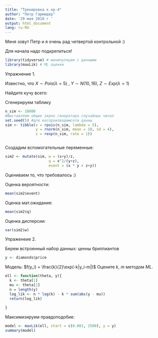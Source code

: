---
title: "Тренировка к кр-4"
author: "Петр Гармидер"
date: '29 мая 2018 г '
output: html_document
lang: ru-RU
---

Меня зовут Петр и я очень рад четвертой контрольной :)

Для начала надо подкрепиться!

```{r}
library(tidyverse) # манипуляции с данными
library(maxLik) # ML оценки
```

Упражнение 1.

Известно, что $X \sim Pois(\lambda = 5)$ , $Y \sim N(10,16)$, $Z \sim Exp(\lambda =1)$

Найдите кучу всего:
\dots

Сгенерируем таблику
```{r}
n_sim <- 10000
#Выставляем общее зерно генератора случайных чисел
set.seed(5) #для воспроизводимсоти данны
sim <- tibble(x = rpois(n_sim, lambda = 5),
              y = rnorm(n_sim, mean = 10, sd = 4),
              z = rexp(n_sim, rate = 1))



```


Создадим вспомогательные переменные:
```{r}
sim2 <- mutate(sim, w = (x+y)/z,
                    q = x^2/(y+z),
                    event = (x * y > z+y))
```

Оцениваем то, что требовалось :) 

Оценка вероятности:
```{r}
mean(sim2$event)
```

Оценка мат.ожидания:
```{r}
mean(sim2$q)
```

Оценка дисперсии:
```{r}
var(sim2$w)
```

Упраженеие 2.

Берем встроенный набор данных: ценны бриллиантов
```{r}
y <- diamonds$price
```



Модель: $f(y_i) = \frac{k}{2}\exp(-k|y_i-m|)$
Оцените $k$, $m$ методом $ML$.

```{r}
ell <- function(theta, y){
  k <- theta[1]
  mu <- theta[2]
  n = length(y)
  log_lik <- n * log(k) - k * sum(abs(y - mu))
  return(log_lik)
  
}

```

Максимизируем правдоподобие:

```{r}
model <- maxLik(ell, start = c(0.001, 2500), y = y)
summary(model)
```



